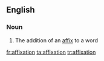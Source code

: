 ==English==

===Noun===
{{en-noun}}

# The addition of an [[affix]] to a word

[[fr:affixation]]
[[ta:affixation]]
[[tr:affixation]]